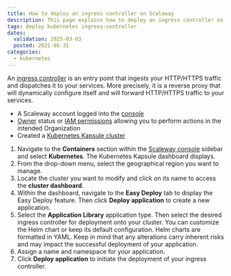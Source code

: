 ```yaml
---
title: How to deploy an ingress controller on Scaleway
description: This page explains how to deploy an ingress controller on a Scaleway Kubernetes Kapsule or Kosmos cluster.
tags: deploy kubernetes ingress-controller
dates:
  validation: 2025-03-03
  posted: 2021-05-31
categories:
  - kubernetes
---
```



An [ingress controller](/kubernetes/concepts/#ingress-controller) is an entry point that ingests your HTTP/HTTPS traffic and dispatches it to your services. More precisely, it is a reverse proxy that will dynamically configure itself and will forward HTTP/HTTPS traffic to your services.

<Requirements />

- A Scaleway account logged into the [console](https://console.scaleway.com)
- [Owner](/iam/concepts/#owner) status or [IAM permissions](/iam/concepts/#permission) allowing you to perform actions in the intended Organization
- Created a [Kubernetes Kapsule cluster](/kubernetes/how-to/create-cluster/)

1. Navigate to the **Containers** section within the [Scaleway console](https://console.scaleway.com) sidebar and select **Kubernetes**. The Kubernetes Kapsule dashboard displays.
2. From the drop-down menu, select the geographical region you want to manage.
3. Locate the cluster you want to modify and click on its name to access the **cluster dashboard**.
4. Within the dashboard, navigate to the **Easy Deploy** tab to display the Easy Deploy feature. Then click **Deploy application** to create a new application.
5. Select the **Application Library** application type. Then select the desired ingress controller for deployment onto your cluster.
   <Message type="note">
     You can customize the Helm chart or keep its default configuration. Helm charts are formatted in YAML. Keep in mind that any alterations carry inherent risks and may impact the successful deployment of your application.
   </Message>
6. Assign a name and namespace for your application.
7. Click **Deploy application** to initiate the deployment of your ingress controller.
